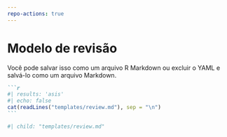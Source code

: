```yaml
---
repo-actions: true
---
```


# Modelo de revisão {#reviewtemplate}

Você pode salvar isso como um arquivo R Markdown ou excluir o YAML e salvá-lo como um arquivo Markdown.

::: {.content-hidden when-format="pdf"}

````markdown
```r
#| results: 'asis'
#| echo: false
cat(readLines("templates/review.md"), sep = "\n")
```
````

:::

::: {.content-visible when-format="pdf"}

```r
#| child: "templates/review.md"
```

:::



